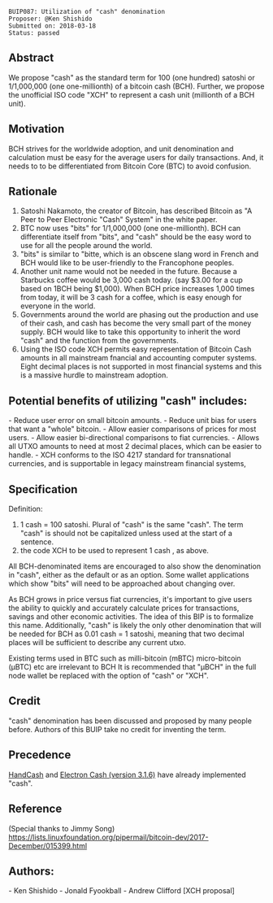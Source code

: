 <pre>
BUIP087: Utilization of "cash" denomination
Proposer: @Ken Shishido
Submitted on: 2018-03-18
Status: passed
</pre>

==Abstract==
We propose "cash" as the standard term for 100 (one hundred) satoshi or 1/1,000,000 (one one-millionth) of a bitcoin cash (BCH). Further, we propose the unofficial ISO code "XCH" to represent a cash unit (millionth of a BCH unit).

==Motivation==
BCH strives for the worldwide adoption, and unit denomination and calculation must be easy for the average users for daily transactions. And, it needs to to be differentiated from Bitcoin Core (BTC) to avoid confusion.

==Rationale==

# Satoshi Nakamoto, the creator of Bitcoin, has described Bitcoin as "A Peer to Peer Electronic "Cash" System" in the white paper.
# BTC now uses "bits" for 1/1,000,000 (one one-millionth). BCH can differentiate itself from "bits", and "cash" should be the easy word to use for all the people around the world.
# "bits" is similar to "bitte, which is an obscene slang word in French and BCH would like to be user-friendly to the Francophone peoples.
# Another unit name would not be needed in the future. Because a Starbucks coffee would be 3,000 cash today. (say $3.00 for a cup based on 1BCH being $1,000). When BCH price increases 1,000 times from today, it will be 3 cash for a coffee, which is easy enough for everyone in the world.
# Governments around the world are phasing out the production and use of their cash, and cash has become the very small part of the money supply. BCH would like to take this opportunity to inherit the word "cash" and the function from the governments.
# Using the ISO code XCH permits easy representation of Bitcoin Cash amounts in all mainstream fnancial and accounting computer systems. Eight decimal places is not supported in most financial systems and this is a massive hurdle to mainstream adoption.

==Potential benefits of utilizing "cash" includes:==

- Reduce user error on small bitcoin amounts.
- Reduce unit bias for users that want a "whole" bitcoin.
- Allow easier comparisons of prices for most users.
- Allow easier bi-directional comparisons to fiat currencies.
- Allows all UTXO amounts to need at most 2 decimal places, which can be easier to handle.
- XCH conforms to the ISO 4217 standard for transnational currencies, and is supportable in legacy mainstream financial systems,

==Specification==

Definition:

<ol style="list-style-type:lower-alpha">
  <li>1 cash = 100 satoshi. Plural of "cash" is the same "cash". The term "cash" is should not be capitalized unless used at the start of a sentence.</li>
  <li>the code XCH to be used to represent 1 cash , as above.</li>
</ol>

All BCH-denominated items are encouraged to also show the denomination in "cash", either as the default or as an option. Some wallet applications which show "bits" will need to be approached about changing over.

As BCH grows in price versus fiat currencies, it's important to give users the ability to quickly and accurately calculate prices for transactions, savings and other economic activities.
The idea of this BIP is to formalize this name. Additionally, "cash" is likely the only other denomination that will be needed for BCH as 0.01 cash = 1 satoshi, meaning that two decimal places will be sufficient to describe any current utxo.

Existing terms used in BTC such as milli-bitcoin (mBTC) micro-bitcoin (µBTC) etc are irrelevant to BCH It is recommended that "µBCH" in the full node wallet be replaced with the option of "cash" or "XCH".

==Credit==
"cash" denomination has been discussed and proposed by many people before. Authors of this BUIP take no credit for inventing the term.

==Precedence==
[[http://www.handcash.io/|HandCash]] and [[https://www.electroncash.org/|Electron Cash (version 3.1.6)]] have already implemented "cash".

==Reference==
(Special thanks to Jimmy Song)
https://lists.linuxfoundation.org/pipermail/bitcoin-dev/2017-December/015399.html

==Authors:==
- Ken Shishido
- Jonald Fyookball
- Andrew Clifford [XCH proposal]
